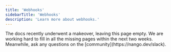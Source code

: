 ```yaml
---
title: 'Webhooks'
sidebarTitle: 'Webhooks'
description: 'Learn more about webhooks.'
---
```


<Info>
The docs recently underwent a makeover, leaving this page empty. We are working hard to fill in all the missing pages within the next two weeks. Meanwhile, ask any questions on the [community](https://nango.dev/slack).
</Info>
